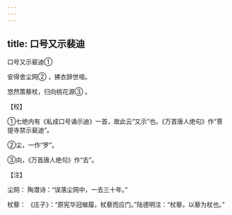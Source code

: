```yaml
---
---
---
```

title: 口号又示裴迪
---



口号又示裴迪①


安得舍尘网② ，拂衣辞世喧。

悠然策藜杖，归向桃花源③ 。

【校】

①七绝内有《私成口号诵示迪》一首，故此云“又示”也。《万首唐人绝句》作“菩提寺禁示裴迪”。

②尘，一作“罗”。

③向，《万首唐人绝句》作“去”。

【注】

尘网： 陶潜诗：“误落尘网中，一去三十年。”

杖藜： 《庄子》：“原宪华冠縰履，杖藜而应门。”陆德明注：“杖藜，以藜为杖也。”